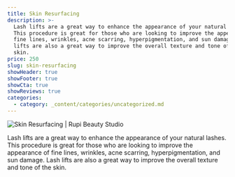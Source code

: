 ```yaml
---
title: Skin Resurfacing
description: >-
  Lash lifts are a great way to enhance the appearance of your natural lashes.
  This procedure is great for those who are looking to improve the appearance of
  fine lines, wrinkles, acne scarring, hyperpigmentation, and sun damage. Lash
  lifts are also a great way to improve the overall texture and tone of the
  skin.
price: 250
slug: skin-resurfacing
showHeader: true
showFooter: true
showCta: true
showReviews: true
categories:
  - category: _content/categories/uncategorized.md
---
```


![Skin Resurfacing | Rupi Beauty Studio](/uploads/people/woman-tenderly-touching-skin.webp 'Skin Resurfacing | Rupi Beauty Studio')

Lash lifts are a great way to enhance the appearance of your natural lashes. This procedure is great for those who are looking to improve the appearance of fine lines, wrinkles, acne scarring, hyperpigmentation, and sun damage. Lash lifts are also a great way to improve the overall texture and tone of the skin.
